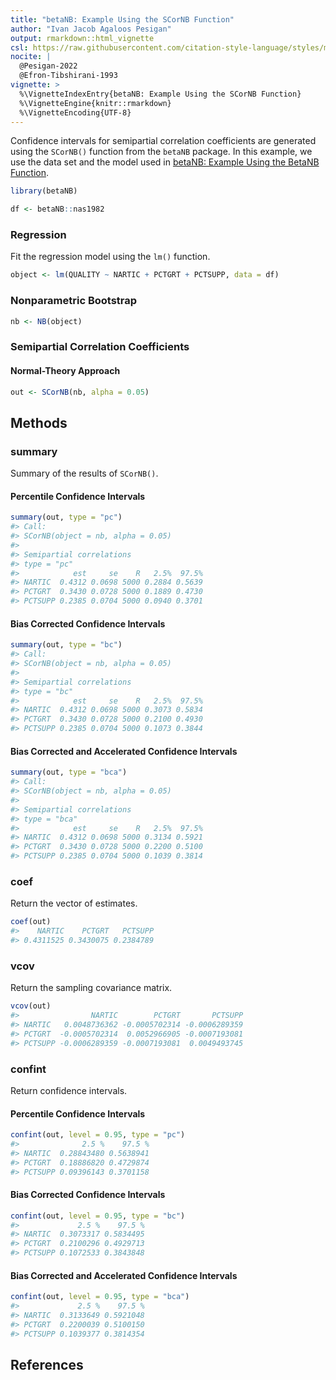 ```yaml
---
title: "betaNB: Example Using the SCorNB Function"
author: "Ivan Jacob Agaloos Pesigan"
output: rmarkdown::html_vignette
csl: https://raw.githubusercontent.com/citation-style-language/styles/master/apa.csl
nocite: |
  @Pesigan-2022
  @Efron-Tibshirani-1993
vignette: >
  %\VignetteIndexEntry{betaNB: Example Using the SCorNB Function}
  %\VignetteEngine{knitr::rmarkdown}
  %\VignetteEncoding{UTF-8}
---
```




Confidence intervals for
semipartial correlation coefficients
are generated using
the `SCorNB()` function from the `betaNB` package.
In this example,
we use the data set and the model used in
[betaNB: Example Using the BetaNB Function](example-beta-nb.html).


``` r
library(betaNB)
```




``` r
df <- betaNB::nas1982
```

### Regression

Fit the regression model using the `lm()` function.


``` r
object <- lm(QUALITY ~ NARTIC + PCTGRT + PCTSUPP, data = df)
```

### Nonparametric Bootstrap


``` r
nb <- NB(object)
```

### Semipartial Correlation Coefficients

#### Normal-Theory Approach


``` r
out <- SCorNB(nb, alpha = 0.05)
```

## Methods

### summary

Summary of the results of `SCorNB()`.

#### Percentile Confidence Intervals


``` r
summary(out, type = "pc")
#> Call:
#> SCorNB(object = nb, alpha = 0.05)
#> 
#> Semipartial correlations
#> type = "pc"
#>            est     se    R   2.5%  97.5%
#> NARTIC  0.4312 0.0698 5000 0.2884 0.5639
#> PCTGRT  0.3430 0.0728 5000 0.1889 0.4730
#> PCTSUPP 0.2385 0.0704 5000 0.0940 0.3701
```

#### Bias Corrected Confidence Intervals


``` r
summary(out, type = "bc")
#> Call:
#> SCorNB(object = nb, alpha = 0.05)
#> 
#> Semipartial correlations
#> type = "bc"
#>            est     se    R   2.5%  97.5%
#> NARTIC  0.4312 0.0698 5000 0.3073 0.5834
#> PCTGRT  0.3430 0.0728 5000 0.2100 0.4930
#> PCTSUPP 0.2385 0.0704 5000 0.1073 0.3844
```

#### Bias Corrected and Accelerated Confidence Intervals


``` r
summary(out, type = "bca")
#> Call:
#> SCorNB(object = nb, alpha = 0.05)
#> 
#> Semipartial correlations
#> type = "bca"
#>            est     se    R   2.5%  97.5%
#> NARTIC  0.4312 0.0698 5000 0.3134 0.5921
#> PCTGRT  0.3430 0.0728 5000 0.2200 0.5100
#> PCTSUPP 0.2385 0.0704 5000 0.1039 0.3814
```

### coef

Return the vector of estimates.


``` r
coef(out)
#>    NARTIC    PCTGRT   PCTSUPP 
#> 0.4311525 0.3430075 0.2384789
```

### vcov

Return the sampling covariance matrix.


``` r
vcov(out)
#>                NARTIC        PCTGRT       PCTSUPP
#> NARTIC   0.0048736362 -0.0005702314 -0.0006289359
#> PCTGRT  -0.0005702314  0.0052966905 -0.0007193081
#> PCTSUPP -0.0006289359 -0.0007193081  0.0049493745
```

### confint

Return confidence intervals.

#### Percentile Confidence Intervals


``` r
confint(out, level = 0.95, type = "pc")
#>              2.5 %    97.5 %
#> NARTIC  0.28843480 0.5638941
#> PCTGRT  0.18886820 0.4729874
#> PCTSUPP 0.09396143 0.3701158
```

#### Bias Corrected Confidence Intervals


``` r
confint(out, level = 0.95, type = "bc")
#>             2.5 %    97.5 %
#> NARTIC  0.3073317 0.5834495
#> PCTGRT  0.2100296 0.4929713
#> PCTSUPP 0.1072533 0.3843848
```

#### Bias Corrected and Accelerated Confidence Intervals


``` r
confint(out, level = 0.95, type = "bca")
#>             2.5 %    97.5 %
#> NARTIC  0.3133649 0.5921048
#> PCTGRT  0.2200039 0.5100150
#> PCTSUPP 0.1039377 0.3814354
```

## References
